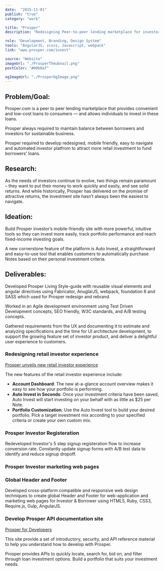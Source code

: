 ```yaml
---
date:  "2015-11-01"
publish: "true" 
category: "work"

title: "Prosper"
description: "Redesigning Peer-to-peer lending marketplace for investors and borrowers"

role: "Development, Branding, Design System"
tools: "AngularJS, scsss, Javascript, webpack"
link: "www.prosper.com/invest"

source: "Website"
imageUrl: "./ProsperThmubnail.png"
postColor: "#00b0af"

ogImageUrl: "./ProsperOgImage.png"
---
```



## Problem/Goal:
Prosper.com is a peer to peer lending marketplace that provides convenient and low-cost loans to consumers — and allows individuals to invest in these loans. 

Prosper always required to maintain balance between borrowers and investors for sustainable business.

Prosper required to develop redesigned, mobile friendly, easy to navigate and automated investor platfrom to attract more retail investment to fund borrowers' loans.

## Research:

As the needs of investors continue to evolve, two things remain paramount – they want to put their money to work quickly and easily, and see solid returns. And while historically, Prosper has delivered on the promise of attractive returns, the investment site hasn’t always been the easiest to navigate.

## Ideation:

Build Prosper investor’s mobile-friendly site with more powerful, intuitive tools so they can invest more easily, track portfolio performance and reach fixed-income investing goals.

A new cornerstone feature of the platform is Auto Invest, a straightforward and easy-to-use tool that enables customers to automatically purchase Notes based on their personal investment criteria.

## Deliverables:

Developed Prosper Living Style-guide with reusable visual elements and angular directives using Fabricator, AnuglarJS, webpack, foundation 6 and SASS which used for Prosper redesign and rebrand. 

Worked in an Agile development environment using Test Driven Development concepts, SEO friendly, W3C standards, and A/B testing concepts.

Gathered requirements from the UX and documenting it to estimate and analyzing specifications and the time for UI architecture development, to support the growing feature set of investor product, and deliver a delightful user experience to customers.

### Redesigning retail investor experience

[Prosper unveils new retail investor experience](https://blog.prosper.com/2016/06/22/prosper-unveils-new-retail-investor-experience/)

The new features of the retail investor experience include:

  - **Account Dashboard**: The new at-a-glance account overview makes it easy to see how your portfolio is performing.
  - **Auto Invest in Seconds**: Once your investment criteria have been saved, Auto Invest will start investing on your behalf with as little as $25 per Note.
  - **Portfolio Customization**: Use the Auto Invest tool to build your desired portfolio. Pick a target investment mix according to your specified criteria or create your own custom mix.

<PhotoGallery variant="Prosper" title="Prosper new retail investor experience"/>

### Prosper Investor Registeration

Redeveloped Investor's 5 step signup registeration flow to increase conversion rate. Constantly update signup forms with A/B test data to identify and reduce signup dropoff.

<PhotoGallery variant="ProsperRegister" />

### Prosper Investor marketing web pages 

<PhotoGallery variant="ProsperSite" columns={2}/>

###  Global Header and Footer

Developed cross-platform compatible and responsive web design techniques to create global Header and Footer for web-application and marketing web pages for Investor & Borrower using HTML5, Ruby, CSS3, Require.js, Gulp, AngularJS.

<ImageWrap srcName="ProsperHeaderAndFooter" title="Prosper Header and Footer" />

### Develop Prosper API documentation site

[Prosper for Developers](https://developers.prosper.com/)

This site provide a set of introductory, security, and API reference material to help you understand how to develop with Prosper.

Prosper provides APIs to quickly locate, search for, bid on, and filter through loan investment options. Build a portfolio that suits your investment needs.

<ImageWrap srcName="ProsperApiDocumentation" title="Develop Prosper API documentation site"/>